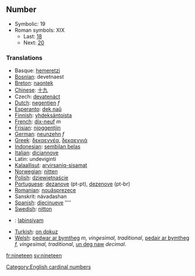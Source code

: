 ==Number==

*Symbolic: 19
*Roman symbols: XIX
** Last: [[eighteen|18]]
** Next: [[twenty|20]]

===Translations===

*Basque: [[hemeretzi]]
*[[Bosnian]]: devetnaest
*[[Breton]]: [[naontek]]
*[[Chinese]]: [[十九]]
*Czech: [[devatenáct]]
*[[Dutch]]: [[negentien]] ''f''
*[[Esperanto]]: [[dek naŭ]]
*[[Finnish]]: [[yhdeksäntoista]]
*[[French]]: [[dix-neuf]] ''m''
*[[Frisian]]: [[njoggentjin]]
*[[German]]: [[neunzehn]] ''f''
*[[Greek]]: [[δεκαεννέα]], [[δεκαεννιά]]
*[[Indonesian]]: [[sembilan belas]]
*[[Italian]]: [[diciannove]] 
*Latin: undeviginti
*[[Kalaallisut]]: [[arvirsaniq-sisamat]]
*[[Norwegian]]: [[nitten]]
*[[Polish]]: [[dziewiętnaście]]
*[[Portuguese]]: [[dezanove]] (pt-pt), [[dezenove]] (pt-br)
*[[Romanian]]: [[nouăsprezece]]
*Sanskrit: návadashan
*[[Spanish]]: [[diecinueve]] ''''
*[[Swedish]]: [[nitton]]
*{{tl}}: [[labinsiyam]]
*[[Turkish]]: [[on dokuz]]
*[[Welsh]]: [[pedwar ar bymtheg]] ''m, vingesimal, traditional'', [[pedair ar bymtheg]] ''f, vingesimal, traditional'', [[un deg naw]] ''decimal''.

[[Category:English cardinal numbers]]

[[fr:nineteen]]
[[sv:nineteen]]